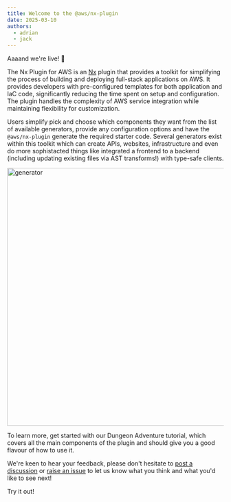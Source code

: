 ```yaml
---
title: Welcome to the @aws/nx-plugin
date: 2025-03-10
authors:
  - adrian
  - jack
---
```


Aaaand we're live! 🚀

The Nx Plugin for AWS is an [Nx](https://nx.dev/) plugin that provides a toolkit for simplifying the process of building and deploying full-stack applications on AWS. It provides developers with pre-configured templates for both application and IaC code, significantly reducing the time spent on setup and configuration. The plugin handles the complexity of AWS service integration while maintaining flexibility for customization.

Users simplify pick and choose which components they want from the list of available generators, provide any configuration options and have the `@aws/nx-plugin` generate the required starter code. Several generators exist within this toolkit which can create APIs, websites, infrastructure and even do more sophistacted things like integrated a frontend to a backend (including updating existing files via AST transforms!) with type-safe clients.

<Image src={websiteGeneratorGif} alt="generator" width="800" height="600" />

To learn more, get started with our <Link path="get_started/tutorials/dungeon-game/overview">Dungeon Adventure tutorial</Link>, which covers all the main components of the plugin and should give you a good flavour of how to use it.

We're keen to hear your feedback, please don't hesitate to [post a discussion](https://github.com/awslabs/nx-plugin-for-aws/discussions) or [raise an issue](https://github.com/awslabs/nx-plugin-for-aws/issues) to let us know what you think and what you'd like to see next!

<Link type="button" path="get_started/tutorials/dungeon-game/overview">Try it out!</Link>
